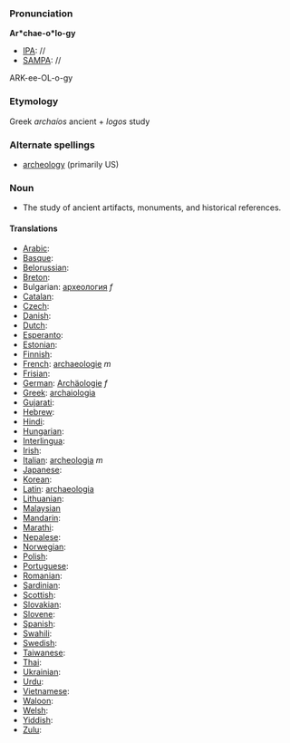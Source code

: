 ===Pronunciation===

'''Ar*chae-o*lo-gy'''
*[[IPA]]: //
*[[SAMPA]]: //
ARK-ee-OL-o-gy
===Etymology===

Greek ''archa&iacute;os'' ancient + ''logos'' study

===Alternate spellings===

*[[archeology]] (primarily US)

=== Noun ===

*The study of ancient artifacts, monuments, and historical references.

====Translations====

*[[Arabic]]:
*[[Basque]]:
*[[Belorussian]]:
*[[Breton]]:
*Bulgarian: [[археология]] ''f''
*[[Catalan]]:
*[[Czech]]:
*[[Danish]]:
*[[Dutch]]:
*[[Esperanto]]:
*[[Estonian]]:
*[[Finnish]]:
*[[French]]: [[archaeologie]] ''m''
*[[Frisian]]:
*[[German]]: [[Archäologie]] ''f''
*[[Greek]]: [[archaiologia]]
*[[Gujarati]]:
*[[Hebrew]]:
*[[Hindi]]:
*[[Hungarian]]:
*[[Interlingua]]:
*[[Irish]]:
*[[Italian]]: [[archeologia]] ''m''
*[[Japanese]]:
*[[Korean]]:
*[[Latin]]: [[archaeologia]]
*[[Lithuanian]]:
*[[Malaysian]]
*[[Mandarin]]:
*[[Marathi]]:
*[[Nepalese]]:
*[[Norwegian]]:
*[[Polish]]:
*[[Portuguese]]:
*[[Romanian]]:
*[[Sardinian]]:
*[[Scottish]]:
*[[Slovakian]]:
*[[Slovene]]:
*[[Spanish]]:
*[[Swahili]]:
*[[Swedish]]:
*[[Taiwanese]]:
*[[Thai]]:
*[[Ukrainian]]:
*[[Urdu]]:
*[[Vietnamese]]:
*[[Waloon]]:
*[[Welsh]]:
*[[Yiddish]]:
*[[Zulu]]: